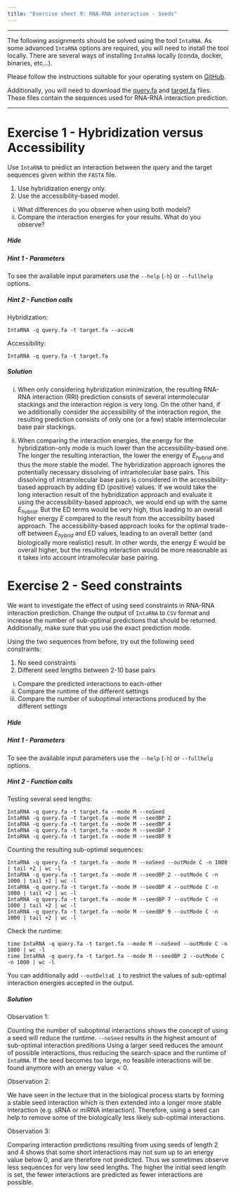 ```yaml
---
title: "Exercise sheet 9: RNA-RNA interaction - Seeds"
---
```


---------------------------------

The following assignments should be solved using the tool `IntaRNA`.
As some advanced `IntaRNA` options are required, you will need to install the tool locally.
There are several ways of installing `IntaRNA` locally (conda, docker, binaries, etc...).

Please follow the instructions suitable for your operating system on [GitHub](https://github.com/BackofenLab/IntaRNA/#installation).

Additionally, you will need to download the <a href="https://raw.githubusercontent.com/BackofenLab/V_RNA-pages/main/assets/misc/query.fa" download="query.fa">query.fa</a> and <a href="https://raw.githubusercontent.com/BackofenLab/V_RNA-pages/main/assets/misc/target.fa" download="target.fa">target.fa</a> files.
These files contain the sequences used for RNA-RNA interaction prediction.

---------------------------------

# Exercise 1 - Hybridization versus Accessibility

<!--- --------------------------------- -->

::: {.question data-latex=""}

Use `IntaRNA` to predict an interaction between the query and the target sequences given within the `FASTA` file.

1. Use hybridization energy only.
2. Use the accessibility-based model.

<!--- --------------------------------- -->

i. What differences do you observe when using both models?
ii. Compare the interaction energies for your results. What do you observe?

:::

#### {.tabset}

##### Hide

##### Hint 1 - Parameters

::: {.answer data-latex=""}

To see the available input parameters use the `--help` (`-h`) or `--fullhelp` options.

:::

##### Hint 2 - Function calls

::: {.answer data-latex=""}

Hybridization:

``IntaRNA -q query.fa -t target.fa --acc=N``

Accessibility:

``IntaRNA -q query.fa -t target.fa``

:::

##### Solution

::: {.answer data-latex=""}

i. When only considering hybridization minimization, the resulting RNA-RNA interaction (RRI) prediction consists of several intermolecular stackings and the interaction region is very long.
On the other hand, if we additionally consider the accessibility of the interaction region, the resulting prediction consists of only one (or a few) stable intermolecular base pair stackings.

ii. When comparing the interaction energies, the energy for the hybridization-only mode is much lower than the accessibility-based one.
The longer the resulting interaction, the lower the energy of $E_{hybrid}$ and thus the more stable the model.
The hybridization approach ignores the potentially necessary dissolving of intramolecular base pairs.
This dissolving of intramolecular base pairs is considered in the accessibility-based approach by adding ED (positive) values.
If we would take the long interaction result of the hybridization approach and evaluate it using the accessibility-based approach, we would end up with the same $E_{hybrid}$.
But the ED terms would be very high, thus leading to an overall higher energy $E$ compared to the result from the accessibility based approach.
The accessibility-based approach looks for the optimal trade-off between $E_{hybrid}$ and ED values, leading to an overall better (and biologically more realistic) result.
In other words, the energy $E$ would be overall higher, but the resulting interaction would be more reasonable as it takes into account intramolecular base pairing.

:::

#### {-}

<!--- --------------------------------- -->

# Exercise 2 - Seed constraints

<!--- --------------------------------- -->

::: {.question data-latex=""}

We want to investigate the effect of using seed constraints in RNA-RNA interaction prediction.
Change the output of `IntaRNA` to `CSV` format and increase the number of sub-optimal predictions that should be returned.
Additionally, make sure that you use the exact prediction mode.

Using the two sequences from before, try out the following seed constraints:

1. No seed constraints
2. Different seed lengths between 2-10 base pairs

<!--- --------------------------------- -->

i. Compare the predicted interactions to each-other
ii. Compare the runtime of the different settings
iii. Compare the number of suboptimal interactions produced by the different settings

:::

#### {.tabset}

##### Hide

##### Hint 1 - Parameters

::: {.answer data-latex=""}

To see the available input parameters use the `--help` (`-h`) or `--fullhelp` options.

:::

##### Hint 2 - Function calls

::: {.answer data-latex=""}

Testing several seed lengths:

```
IntaRNA -q query.fa -t target.fa --mode M --noSeed
IntaRNA -q query.fa -t target.fa --mode M --seedBP 2
IntaRNA -q query.fa -t target.fa --mode M --seedBP 4
IntaRNA -q query.fa -t target.fa --mode M --seedBP 7
IntaRNA -q query.fa -t target.fa --mode M --seedBP 9
```

Counting the resulting sub-optimal sequences:

```
IntaRNA -q query.fa -t target.fa --mode M --noSeed --outMode C -n 1000 | tail +2 | wc -l
IntaRNA -q query.fa -t target.fa --mode M --seedBP 2 --outMode C -n 1000 | tail +2 | wc -l
IntaRNA -q query.fa -t target.fa --mode M --seedBP 4 --outMode C -n 1000 | tail +2 | wc -l
IntaRNA -q query.fa -t target.fa --mode M --seedBP 7 --outMode C -n 1000 | tail +2 | wc -l
IntaRNA -q query.fa -t target.fa --mode M --seedBP 9 --outMode C -n 1000 | tail +2 | wc -l
```

Check the runtime:

```
time IntaRNA -q query.fa -t target.fa --mode M --noSeed --outMode C -n 1000 | wc -l
time IntaRNA -q query.fa -t target.fa --mode M --seedBP 2 --outMode C -n 1000 | wc -l
```

You can additionally add `--outDeltaE 1` to restrict the values of sub-optimal interaction energies accepted in the output.


:::

##### Solution

::: {.answer data-latex=""}

Observation 1:

Counting the number of suboptimal interactions shows the concept of using a seed will reduce the runtime. `--noSeed` results in the highest amount of sub-optimal interaction preditions
Using a larger seed reduces the amount of possible interactions, thus reducing the search-space and the runtime of `IntaRNA`.
If the seed becomes too large, no feasible interactions will be found anymore with an energy value $< 0$.

Observation 2:

We have seen in the lecture that in the biological process starts by forming a stable seed interaction which is then extended into a longer more stable interaction (e.g. sRNA or miRNA interaction).
Therefore, using a seed can help to remove some of the biologically less likely sub-optimal interactions.

Observation 3:

Comparing interaction predictions resulting from using seeds of length $2$ and $4$ shows that some short interactions may not sum up to an energy value below $0$, and are therefore not predicted.
Thus we sometimes observe less sequences for very low seed lengths.
The higher the initial seed length is set, the fewer interactions are predicted as fewer interactions are possible.


:::

#### {-}

<!--- --------------------------------- -->
